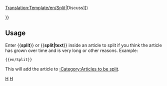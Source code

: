 <noinclude>[[Translation:Template/en/Split]]</noinclude>{{en/Ambox| type  = move
| image = Split.png
| text  = <strong>Split</strong><br>It has been suggested that this page be split into multiple pages. ([[Main/en/{{{discuss|{{TALKPAGENAME}}}}}|Discuss]])<p>{{{1|}}}</p>
}}<includeonly>{{{2|[[Category:en/Articles to be split]]}}}</includeonly><noinclude>

==Usage==
Enter <nowiki>{{</nowiki>'''split'''<nowiki>}}</nowiki> or <nowiki>{{</nowiki>'''split|text'''<nowiki>}}</nowiki> inside an article to split if you think the article has grown over time and is very long or other reasons. Example: 
<pre>{{en/Split}}</pre>
This will add the article to [[Category/en/Articles to be split|:Category:Articles to be split]].

[[Category:en/Templates|H]][[Category:en/Message boxes|H]]</noinclude>